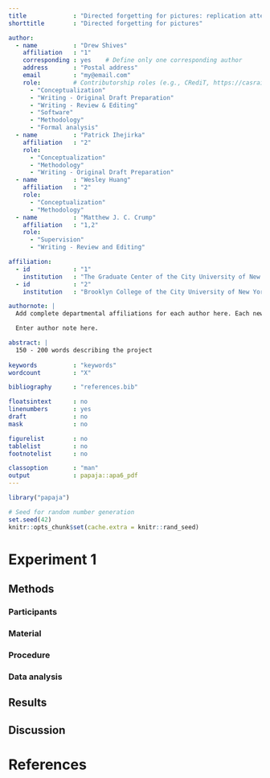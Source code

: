 ```yaml
---
title             : "Directed forgetting for pictures: replication attempt"
shorttitle        : "Directed forgetting for pictures"

author: 
  - name          : "Drew Shives"
    affiliation   : "1"
    corresponding : yes    # Define only one corresponding author
    address       : "Postal address"
    email         : "my@email.com"
    role:         # Contributorship roles (e.g., CRediT, https://casrai.org/credit/)
      - "Conceptualization"
      - "Writing - Original Draft Preparation"
      - "Writing - Review & Editing"
      - "Software"
      - "Methodology"
      - "Formal analysis"
  - name          : "Patrick Ihejirka"
    affiliation   : "2"
    role:
      - "Conceptualization"
      - "Methodology"
      - "Writing - Original Draft Preparation"
  - name          : "Wesley Huang"
    affiliation   : "2"
    role:
      - "Conceptualization"
      - "Methodology"
  - name          : "Matthew J. C. Crump"
    affiliation   : "1,2"
    role:
      - "Supervision"
      - "Writing - Review and Editing"

affiliation:
  - id            : "1"
    institution   : "The Graduate Center of the City University of New York"
  - id            : "2"
    institution   : "Brooklyn College of the City University of New York"

authornote: |
  Add complete departmental affiliations for each author here. Each new line herein must be indented, like this line.

  Enter author note here.

abstract: |
  150 - 200 words describing the project
  
keywords          : "keywords"
wordcount         : "X"

bibliography      : "references.bib"

floatsintext      : no
linenumbers       : yes
draft             : no
mask              : no

figurelist        : no
tablelist         : no
footnotelist      : no

classoption       : "man"
output            : papaja::apa6_pdf
---
```


```r
library("papaja")
```

```r
# Seed for random number generation
set.seed(42)
knitr::opts_chunk$set(cache.extra = knitr::rand_seed)
```

# Experiment 1

## Methods

### Participants

### Material

### Procedure

### Data analysis

## Results

## Discussion


\newpage

# References

::: {#refs custom-style="Bibliography"}
:::
